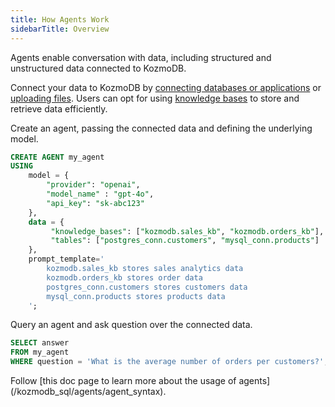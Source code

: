 ```yaml
---
title: How Agents Work
sidebarTitle: Overview
---
```


Agents enable conversation with data, including structured and unstructured data connected to KozmoDB.

Connect your data to KozmoDB by [connecting databases or applications](/integrations/data-overview) or [uploading files](/kozmodb_sql/sql/create/file). Users can opt for using [knowledge bases](/kozmodb_sql/knowledge_bases/overview) to store and retrieve data efficiently.

Create an agent, passing the connected data and defining the underlying model.

```sql
CREATE AGENT my_agent
USING
    model = {
        "provider": "openai",
        "model_name" : "gpt-4o",
        "api_key": "sk-abc123"
    },
    data = {
         "knowledge_bases": ["kozmodb.sales_kb", "kozmodb.orders_kb"],
         "tables": ["postgres_conn.customers", "mysql_conn.products"]
    },
    prompt_template='
        kozmodb.sales_kb stores sales analytics data
        kozmodb.orders_kb stores order data
        postgres_conn.customers stores customers data
        mysql_conn.products stores products data
    ';
```

Query an agent and ask question over the connected data.

```sql
SELECT answer
FROM my_agent 
WHERE question = 'What is the average number of orders per customers?';
```

<Tip>
Follow [this doc page to learn more about the usage of agents](/kozmodb_sql/agents/agent_syntax).
</Tip>

